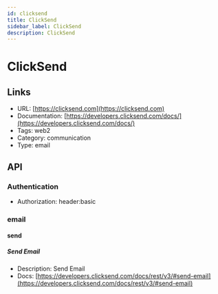 ```yaml
---
id: clicksend
title: ClickSend
sidebar_label: ClickSend
description: ClickSend
---
```


# ClickSend

## Links

* URL: [https://clicksend.com](https://clicksend.com)
* Documentation: [https://developers.clicksend.com/docs/](https://developers.clicksend.com/docs/)
* Tags: web2
* Category: communication
* Type: email

## API

### Authentication

* Authorization: header:basic

### email

#### send

##### Send Email

* Description: Send Email
* Docs: [https://developers.clicksend.com/docs/rest/v3/#send-email](https://developers.clicksend.com/docs/rest/v3/#send-email)
